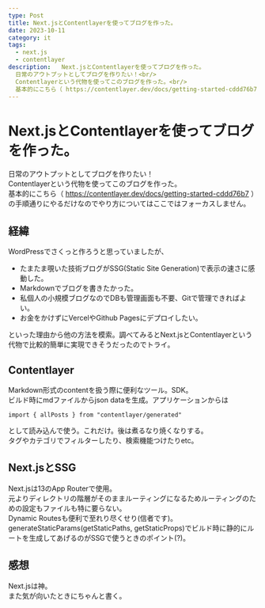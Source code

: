 ```yaml
---
type: Post
title: Next.jsとContentlayerを使ってブログを作った。
date: 2023-10-11
category: it
tags:
  - next.js
  - contentlayer
description:   Next.jsとContentlayerを使ってブログを作った。
  日常のアウトプットとしてブログを作りたい！<br/>
  Contentlayerという代物を使ってこのブログを作った。<br/>
  基本的にこちら（ https://contentlayer.dev/docs/getting-started-cddd76b7 ）の手順通りにやるだけなのでやり方についてはここではフォーカスしません。
---
```


# Next.jsとContentlayerを使ってブログを作った。
日常のアウトプットとしてブログを作りたい！<br/>
Contentlayerという代物を使ってこのブログを作った。<br/>
基本的にこちら（ https://contentlayer.dev/docs/getting-started-cddd76b7 ）の手順通りにやるだけなのでやり方についてはここではフォーカスしません。

## 経緯
WordPressでさくっと作ろうと思っていましたが、
* たまたま覗いた技術ブログがSSG(Static Site Generation)で表示の速さに感動した。
* Markdownでブログを書きたかった。
* 私個人の小規模ブログなのでDBも管理画面も不要、Gitで管理できればよい。
* お金をかけずにVercelやGithub Pagesにデプロイしたい。

といった理由から他の方法を模索。調べてみるとNext.jsとContentlayerという代物で比較的簡単に実現できそうだったのでトライ。

## Contentlayer
Markdown形式のcontentを扱う際に便利なツール。SDK。<br/>
ビルド時にmdファイルからjson dataを生成。アプリケーションからは

```
import { allPosts } from "contentlayer/generated"
```

として読み込んで使う。これだけ。後は煮るなり焼くなりする。<br/>
タグやカテゴリでフィルターしたり、検索機能つけたりetc。

## Next.jsとSSG
Next.jsは13のApp Routerで使用。<br/>
元よりディレクトリの階層がそのままルーティングになるためルーティングのための設定もファイルも特に要らない。<br/>
Dynamic Routesも便利で至れり尽くせり(信者です)。<br/>
generateStaticParams(getStaticPaths, getStaticProps)でビルド時に静的にルートを生成してあげるのがSSGで使うときのポイント(?)。

## 感想
Next.jsは神。<br/>
また気が向いたときにちゃんと書く。
